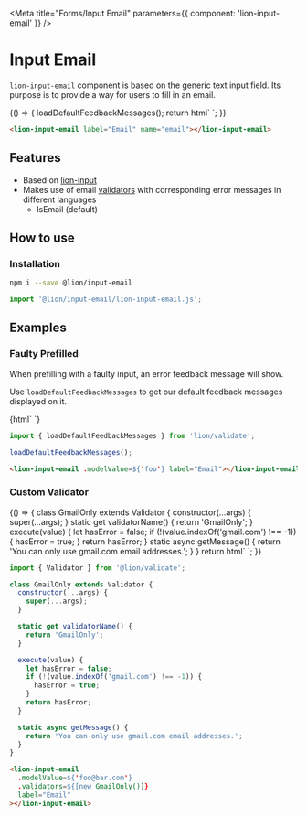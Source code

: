 

<Meta title="Forms/Input Email" parameters={{ component: 'lion-input-email' }} />

# Input Email

`lion-input-email` component is based on the generic text input field. Its purpose is to provide a way for users to fill in an email.

<Story name="Default">
  {() => {
    loadDefaultFeedbackMessages();
    return html`
      <lion-input-email label="Email" name="email"></lion-input-email>
    `;
  }}
</Story>

```html
<lion-input-email label="Email" name="email"></lion-input-email>
```

## Features

- Based on [lion-input](?path=/docs/forms-input--default-story)
- Makes use of email [validators](?path=/docs/forms-validation-overview--page) with corresponding error messages in different languages
  - IsEmail (default)

## How to use

### Installation

```sh
npm i --save @lion/input-email
```

```js
import '@lion/input-email/lion-input-email.js';
```

## Examples

### Faulty Prefilled

When prefilling with a faulty input, an error feedback message will show.

Use `loadDefaultFeedbackMessages` to get our default feedback messages displayed on it.

<Story name="Faulty prefilled">
  {html`
    <lion-input-email .modelValue=${'foo'} label="Email"></lion-input-email>
  `}
</Story>

```js
import { loadDefaultFeedbackMessages } from 'lion/validate';

loadDefaultFeedbackMessages();
```

```html
<lion-input-email .modelValue=${'foo'} label="Email"></lion-input-email>
```

### Custom Validator

<Story name="Custom Validator">
  {() => {
    class GmailOnly extends Validator {
      constructor(...args) {
        super(...args);
      }
      static get validatorName() {
        return 'GmailOnly';
      }
      execute(value) {
        let hasError = false;
        if (!(value.indexOf('gmail.com') !== -1)) {
          hasError = true;
        }
        return hasError;
      }
      static async getMessage() {
        return 'You can only use gmail.com email addresses.';
      }
    }
    return html`
      <lion-input-email
        .modelValue=${'foo@bar.com'}
        .validators=${[new GmailOnly()]}
        label="Email"
      ></lion-input-email>
    `;
  }}
</Story>

```js
import { Validator } from '@lion/validate';

class GmailOnly extends Validator {
  constructor(...args) {
    super(...args);
  }

  static get validatorName() {
    return 'GmailOnly';
  }

  execute(value) {
    let hasError = false;
    if (!(value.indexOf('gmail.com') !== -1)) {
      hasError = true;
    }
    return hasError;
  }

  static async getMessage() {
    return 'You can only use gmail.com email addresses.';
  }
}
```

```html
<lion-input-email
  .modelValue=${'foo@bar.com'}
  .validators=${[new GmailOnly()]}
  label="Email"
></lion-input-email>
```

